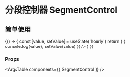 
<Meta title="分段控制器 SegmentControl" component={SegmentControl} />

# 分段控制器 SegmentControl


## 简单使用

<Canvas>
  <Story name="SegmentControl">
    {() => {
      const [value, setValue] = useState('hourly')
      return (
        <SegmentControl
          options={[
            { label: 'Hourly', value: 'hourly' },
            { label: 'Daily', value: 'daily' },
            { label: 'Monthly', value: 'monthly' },
          ]}
          label={'SegmentControl'}
          value={value}
          onChange={(value) => { console.log(value); setValue(value) }}
        />
      )
    }}
  </Story>
</Canvas>

### Props

<ArgsTable components={{ SegmentControl }} />